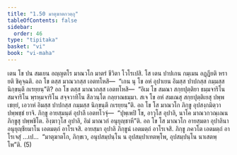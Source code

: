 ```yaml
---
title: "1.50 มาตุฆาตกวตฺถุ"
tableOfContents: false
sidebar:
  order: 46
type: "tipitaka"
basket: "vi"
book: "vi-maha"
---
```



<DynamicBreadcrumb />

<Division number="112" book="vi-maha">

<Paragraph number="486" book="vi-maha">
เตน โข ปน สมเยน อญฺญตโร มาณวโก มาตรํ ชีวิตา โวโรเปสิ. โส เตน ปาปเกน กมฺเมน อฏฺฏียติ หรายติ ชิคุจฺฉติ. อถ โข ตสฺส มาณวกสฺส เอตทโหสิ—  “เกน นุ โข อหํ อุปาเยน อิมสฺส ปาปกสฺส กมฺมสฺส นิกฺขนฺตึ กเรยฺยนฺ”ติ? อถ โข ตสฺส มาณวกสฺส เอตทโหสิ—  “อิเม โข สมณา สกฺยปุตฺติยา ธมฺมจาริโน สมจาริโน พฺรหฺมจาริโน สจฺจวาทิโน สีลวนฺโต กลฺยาณธมฺมา. สเจ โข อหํ สมเณสุ สกฺยปุตฺติเยสุ ปพฺพเชยฺยํ, เอวาหํ อิมสฺส ปาปกสฺส กมฺมสฺส นิกฺขนฺตึ กเรยฺยนฺ”ติ. อถ โข โส มาณวโก ภิกฺขู อุปสงฺกมิตฺวา ปพฺพชฺชํ ยาจิ. ภิกฺขู อายสฺมนฺตํ อุปาลึ เอตทโวจุํ—  “ปุพฺเพปิ โข, อาวุโส อุปาลิ, นาโค มาณวกวณฺเณน ภิกฺขูสุ ปพฺพชิโต. อิงฺฆาวุโส อุปาลิ, อิมํ มาณวกํ อนุยุญฺชาหี”ติ. อถ โข โส มาณวโก อายสฺมตา อุปาลินา อนุยุญฺชียมาโน เอตมตฺถํ อาโรเจสิ. อายสฺมา อุปาลิ ภิกฺขูนํ เอตมตฺถํ อาโรเจสิ. ภิกฺขู ภควโต เอตมตฺถํ อาโรเจสุํ …เป…  “มาตุฆาตโก, ภิกฺขเว, อนุปสมฺปนฺโน น อุปสมฺปาเทตพฺโพ, อุปสมฺปนฺโน นาเสตพฺโพ”ติ. (5)
</Paragraph>
</Division>